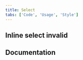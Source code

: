 ```yaml
---
title: Select
tabs: ['Code', 'Usage', 'Style']
---
```


<ComponentCode
  name="Select"
  component="select"
  variation="select"
  hasReactVersion
  hasLightVersion
  hasReactVersion
  hasVueVersion="select--default"
  hasAngularVersion="?path=/story/select--basic"
  codepen="oOxzmZ"
/>
<ComponentCode
  name="Select with helper text"
  component="select"
  variation="select--helpertext"
  hasReactVersion
  hasVueVersion="select--default&knob-helper%20text=helpful%20text"
  codepen="wZGzZY"
/>

<ComponentCode
  name="Select invalid"
  component="select"
  variation="select--invalid"
  hasReactVersion
  hasVueVersion="select--default&knob-invalid%20message=Invalid selection"
  codepen="MRyjMg"
/>

<ComponentCode
  name="Inline select"
  component="select"
  variation="select--inline"
  hasReactVersion
  hasVueVersion="select--default&knob-inline=true"
  hasAngularVersion="?path=/story/select--basic&knob-Theme=dark&knob-Display=inline"
  codepen="qwZaer"
/>
<ComponentCode
  name="Inline select with helper text"
  component="select"
  variation="select--helpertextinline"
  hasReactVersion
  hasVueVersion="select--default&knob-inline=true&knob-helper%20text=helpful%20text"
  codepen="VNammQ"
/>

## Inline select invalid

<ComponentCode
  name="Inline select invalid"
  component="select"
  variation="select--inlineinvalid"
  hasReactVersion
  hasVueVersion="select--default&knob-inline=true&knob-invalid%20message=Invalid selection"
  codepen="ZZWBLQ"></ComponentCode>

## Documentation

<ComponentDocs component="select"></ComponentDocs>
